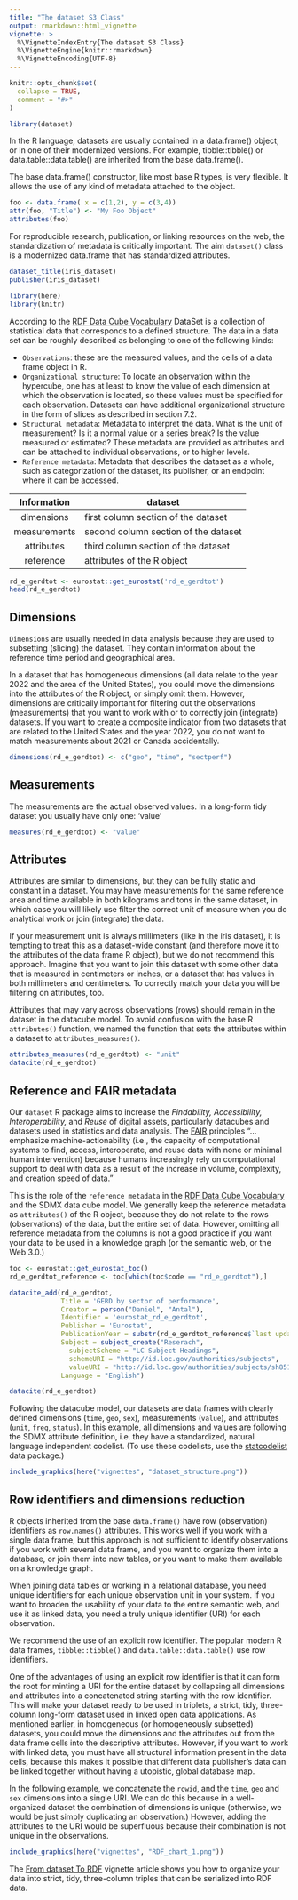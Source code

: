 ```yaml
---
title: "The dataset S3 Class"
output: rmarkdown::html_vignette
vignette: >
  %\VignetteIndexEntry{The dataset S3 Class}
  %\VignetteEngine{knitr::rmarkdown}
  %\VignetteEncoding{UTF-8}
---
```


```r
knitr::opts_chunk$set(
  collapse = TRUE,
  comment = "#>"
)
```


```r
library(dataset)
```

In the R language, datasets are usually contained in a data.frame() object, or in one of their modernized versions.  For example, tibble::tibble() or data.table::data.table() are inherited from the base data.frame().

The base data.frame() constructor, like most base R types, is very flexible.  It allows the use of any kind of metadata attached to the object.

```r
foo <- data.frame( x = c(1,2), y = c(3,4))
attr(foo, "Title") <- "My Foo Object"
attributes(foo)
```

For reproducible research, publication, or linking resources on the web, the standardization of metadata is critically important. The aim `dataset()` class is a modernized data.frame that has standardized attributes.

```r
dataset_title(iris_dataset)
publisher(iris_dataset)
```

```r
library(here)
library(knitr)
```

According to the [RDF Data Cube Vocabulary](https://www.w3.org/TR/vocab-data-cube/) DataSet is a collection of statistical data that corresponds to a defined structure. The data in a data set can be roughly described as belonging to one of the following kinds:

- `Observations`: these are the measured values, and the cells of a data frame object in R.
- `Organizational structure`: To locate an observation within the hypercube, one has at least to know the value of each dimension at which the observation is located, so these values must be specified for each observation. Datasets can have additional organizational structure in the form of slices as described in section 7.2.
- `Structural metadata`: Metadata to interpret the data. What is the unit of measurement? Is it a normal value or a series break? Is the value measured or estimated? These metadata are provided as attributes and can be attached to individual observations, or to higher levels.
- `Reference metadata`: Metadata that describes the dataset as a whole, such as categorization of the dataset, its publisher, or an endpoint where it can be accessed.

| Information  | dataset |
|     :--:     |  ----|
| dimensions   |  first column section of the dataset   |
| measurements |  second column section of the dataset  |
| attributes   |  third column section of the dataset   |
| reference    |  attributes of the R object            |


```r
rd_e_gerdtot <- eurostat::get_eurostat('rd_e_gerdtot')
head(rd_e_gerdtot)
```


## Dimensions

`Dimensions` are usually needed in data analysis because they are used to subsetting (slicing) the dataset. They contain information about the reference time period and geographical area.

In a dataset that has homogeneous dimensions (all data relate to the year 2022 and the area of the United States), you could move the dimensions into the attributes of the R object, or simply omit them. However, dimensions are critically important for filtering out the observations (measurements) that you want to work with or to correctly join (integrate) datasets. If you want to create a composite indicator from two datasets that are related to the United States and the year 2022, you do not want to match measurements about 2021 or Canada accidentally.


```r
dimensions(rd_e_gerdtot) <- c("geo", "time", "sectperf")
```


## Measurements

The measurements are the actual observed values. In a long-form tidy dataset you usually have only one: 'value' 

```r
measures(rd_e_gerdtot) <- "value"
```

## Attributes

Attributes are similar to dimensions, but they can be fully static and constant in a dataset.  You may have measurements for the same reference area and time available in both kilograms and tons in the same dataset, in which case you will likely use filter the correct unit of measure when you do analytical work or join (integrate) the data.

If your measurement unit is always millimeters (like in the iris dataset), it is tempting to treat this as a dataset-wide constant (and therefore move it to the attributes of the data frame R object), but we do not recommend this approach. Imagine that you want to join this dataset with some other data that is measured in centimeters or inches, or a dataset that has values in both millimeters and centimeters.  To correctly match your data you will be filtering on attributes, too.

Attributes that may vary across observations (rows) should remain in the dataset in the datacube model. To avoid confusion with the base R `attributes()` function, we named the function that sets the attributes within a dataset to `attributes_measures()`.

```r
attributes_measures(rd_e_gerdtot) <- "unit"
datacite(rd_e_gerdtot)
```


## Reference and FAIR metadata

Our `dataset` R package aims to increase the *Findability, Accessibility, Interoperability,* and *Reuse* of digital assets, particularly datacubes and datasets used in statistics and data analysis. The [FAIR](https://www.go-fair.org/fair-principles/) principles  "…emphasize machine-actionability (i.e., the capacity of computational systems to find, access, interoperate, and reuse data with none or minimal human intervention) because humans increasingly rely on computational support to deal with data as a result of the increase in volume, complexity, and creation speed of data."

This is the role of the `reference metadata` in the [RDF Data Cube Vocabulary](https://www.w3.org/TR/vocab-data-cube/) and the SDMX data cube model. We generally keep the reference metadata as `attributes()` of the R object, because they do not relate to the rows (observations) of the data, but the entire set of data. However, omitting all reference metadata from the columns is not a good practice if you want your data to be used in a knowledge graph (or the semantic web, or the Web 3.0.) 

```r
toc <- eurostat::get_eurostat_toc()
rd_e_gerdtot_reference <- toc[which(toc$code == "rd_e_gerdtot"),]

datacite_add(rd_e_gerdtot, 
             Title = 'GERD by sector of performance', 
             Creator = person("Daniel", "Antal"), 
             Identifier = 'eurostat_rd_e_gerdtot', 
             Publisher = 'Eurostat', 
             PublicationYear = substr(rd_e_gerdtot_reference$`last update of data`, 7,11), 
             Subject = subject_create("Reserach", 
               subjectScheme = "LC Subject Headings", 
               schemeURI = "http://id.loc.gov/authorities/subjects", 
               valueURI = "http://id.loc.gov/authorities/subjects/sh85113021"), 
             Language = "English")
```

```r
datacite(rd_e_gerdtot)
```


Following the datacube model, our datasets are data frames with clearly defined dimensions (`time`, `geo`, `sex`), measurements (`value`), and attributes (`unit`, `freq`, `status`). In this example, all dimensions and values are following the SDMX attribute definition, i.e. they have a standardized, natural language independent codelist.  (To use these codelists, use the [statcodelist](https://statcodelists.dataobservatory.eu/) data package.)

```r
include_graphics(here("vignettes", "dataset_structure.png"))
```

## Row identifiers and dimensions reduction

R objects inherited from the base `data.frame()` have row (observation) identifiers as `row.names()` attributes. This works well if you work with a single data frame, but this approach is not sufficient to identify observations if you work with several data frame, and you want to organize them into a database, or join them into new tables, or you want to make them available on a knowledge graph.

When joining data tables or working in a relational database, you need unique identifiers for each unique observation unit in your system. If you want to broaden the usability of your data to the entire semantic web, and use it as linked data, you need a truly unique identifier (URI) for each observation.

We recommend the use of an explicit row identifier. The popular modern R data frames, `tibble::tibble()` and `data.table::data.table()` use row identifiers.

One of the advantages of using an explicit row identifier is that it can form the root for minting a URI for the entire dataset by collapsing all dimensions and attributes into a concatenated string starting with the row identifier. This will make your dataset ready to be used in triplets, a strict, tidy, three-column long-form dataset used in linked open data applications. As mentioned earlier, in homogeneous (or homogeneously subsetted) datasets, you could move the dimensions and the attributes out from the data frame cells into the descriptive attributes. However, if you want to work with linked data, you must have all structural information present in the data cells, because this makes it possible that different data publisher's data can be linked together without having a utopistic, global database map. 

In the following example, we concatenate the `rowid`, and the `time`, `geo` and `sex` dimensions into a single URI.  We can do this because in a well-organized dataset the combination of dimensions is unique (otherwise, we would be just simply duplicating an observation.) However, adding the attributes to the URI would be superfluous because their combination is not unique in the observations.

```r
include_graphics(here("vignettes", "RDF_chart_1.png"))
```

The [From dataset To RDF](https://dataset.dataobservatory.eu/articles/RDF.html) vignette article shows you how to organize your data into strict, tidy, three-column triples that can be serialized into RDF data. 

